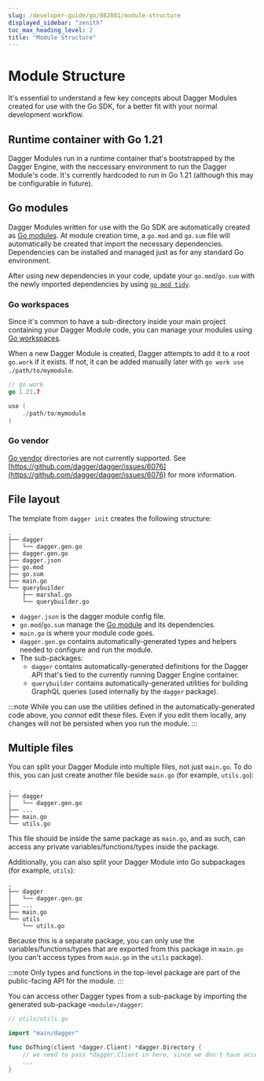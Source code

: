 ```yaml
---
slug: /developer-guide/go/882081/module-structure
displayed_sidebar: "zenith"
toc_max_heading_level: 2
title: "Module Structure"
---
```



# Module Structure

<PartialExperimentalDocs />

It's essential to understand a few key concepts about Dagger Modules created for use with the Go SDK, for a better fit with your normal development workflow.

## Runtime container with Go 1.21

Dagger Modules run in a runtime container that's bootstrapped by the Dagger Engine, with the neccessary environment to run the Dagger Module's code. It's currently hardcoded to run in Go 1.21  (although this may be configurable in future).

## Go modules

Dagger Modules written for use with the Go SDK are automatically created as [Go modules](https://go.dev/ref/mod). At module creation time, a `go.mod` and `go.sum` file will automatically be created  that import the necessary dependencies. Dependencies can be installed and managed just as for any standard Go environment.

After using new dependencies in your code, update your `go.mod`/`go.sum` with the newly imported dependencies by using [`go mod tidy`](https://go.dev/ref/mod#go-mod-tidy).

### Go workspaces

Since it's common to have a sub-directory inside your main project containing your Dagger Module code, you can manage your modules using [Go workspaces](https://go.dev/ref/mod#workspaces).

When a new Dagger Module is created, Dagger attempts to add it to a root `go.work` if it exists. If not, it can be added manually later with `go work use ./path/to/mymodule`.

```go
// go.work
go 1.21.7

use (
	./path/to/mymodule
)
```

### Go vendor

[Go vendor](https://go.dev/ref/mod#go-mod-vendor) directories are not currently supported. See [https://github.com/dagger/dagger/issues/6076](https://github.com/dagger/dagger/issues/6076) for more information.

## File layout

The template from `dagger init` creates the following structure:

```
.
├── dagger
│   └── dagger.gen.go
├── dagger.gen.go
├── dagger.json
├── go.mod
├── go.sum
├── main.go
└── querybuilder
    ├── marshal.go
    └── querybuilder.go
```

- `dagger.json` is the dagger module config file.
- `go.mod`/`go.sum` manage the [Go module](#go-modules) and its dependencies.
- `main.go` is where your module code goes.
- `dagger.gen.go` contains automatically-generated types and helpers needed to configure and run the module.
- The sub-packages:
    - `dagger` contains automatically-generated definitions for the Dagger API that's tied to the currently running Dagger Engine container.
    - `querybuilder` contains automatically-generated utilities for building GraphQL queries (used internally by the `dagger` package).

:::note
While you can use the utilities defined in the automatically-generated code above, you *cannot* edit these files. Even if you edit them locally, any changes will not be persisted when you run the module.
:::

## Multiple files

You can split your Dagger Module into multiple files, not just `main.go`. To do this, you can just create another file beside `main.go` (for example, `utils.go`):

```
.
├── dagger
│   └── dagger.gen.go
├── ...
├── main.go
└── utils.go
```

This file should be inside the same package as `main.go`, and as such, can access any private variables/functions/types inside the package.

Additionally, you can also split your Dagger Module into Go subpackages (for example, `utils`):

```
.
├── dagger
│   └── dagger.gen.go
├── ...
├── main.go
└── utils
    └── utils.go
```

Because this is a separate package, you can only use the variables/functions/types that are exported from this package in `main.go` (you can't access types from `main.go` in the `utils` package).

:::note
Only types and functions in the top-level package are part of the public-facing API for the module.
:::

You can access other Dagger types from a sub-package by importing the generated sub-package `<module>/dagger`:

```go
// utils/utils.go

import "main/dagger"

func DoThing(client *dagger.Client) *dagger.Directory {
    // we need to pass *dagger.Client in here, since we don't have access to `dag`
	...
}
```
